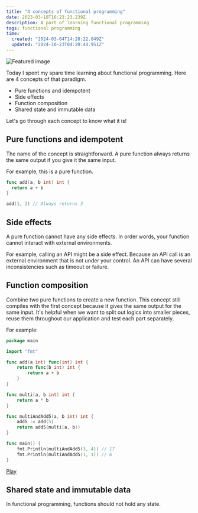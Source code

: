 ```yaml
---
title: "4 concepts of functional programming"
date: 2023-03-18T16:23:23.239Z
description: A part of learning functional programming
tags: functional programming
time:
  created: "2024-03-04T14:28:22.049Z"
  updated: "2024-10-23T04:20:44.951Z"
---
```


![Featured image](/img/4-concepts-of-functional-programming/featured.webp)

Today I spent my spare time learning about functional programming. Here are 4 concepts of that paradigm.

- Pure functions and idempotent
- Side effects
- Function composition
- Shared state and immutable data

Let's go through each concept to know what it is!

## Pure functions and idempotent

The name of the concept is straightforward. A pure function always returns the same output if you give it the same input.

For example, this is a pure function.

```go
func add(a, b int) int {
  return a + b
}

add(1, 2) // Always returns 3
```

## Side effects

A pure function cannot have any side effects. In order words, your function cannot interact with external environments.

For example, calling an API might be a side effect. Because an API call is an external environment that is not under your control. An API can have several inconsistencies such as timeout or failure.

## Function composition

Combine two pure functions to create a new function. This concept still compiles with the first concept because it gives the same output for the same input. It's helpful when we want to split out logics into smaller pieces, reuse them throughout our application and test each part separately.

For example:

```go
package main

import "fmt"

func add(a int) func(int) int {
	return func(b int) int {
		return a + b
	}
}

func multi(a, b int) int {
	return a * b
}

func multiAndAdd5(a, b int) int {
	add5 := add(5)
	return add5(multi(a, b))
}

func main() {
	fmt.Println(multiAndAdd5(3, 4)) // 17
	fmt.Println(multiAndAdd5(1, 1)) // 6
}
```

[Play](https://go.dev/play/p/mJmdoqK9Owk)

## Shared state and immutable data

In functional programming, functions should not hold any state.
